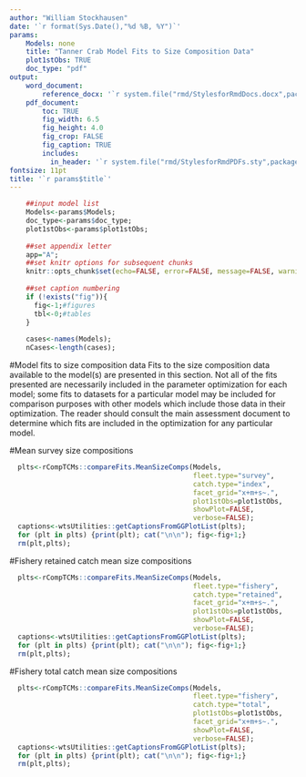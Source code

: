 ```yaml
---
author: "William Stockhausen"
date: '`r format(Sys.Date(),"%d %B, %Y")`'
params: 
    Models: none
    title: "Tanner Crab Model Fits to Size Composition Data" 
    plot1stObs: TRUE
    doc_type: "pdf"
output: 
    word_document: 
        reference_docx: '`r system.file("rmd/StylesforRmdDocs.docx",package="wtsUtilities")`'
    pdf_document: 
        toc: TRUE
        fig_width: 6.5
        fig_height: 4.0
        fig_crop: FALSE
        fig_caption: TRUE
        includes:
          in_header: '`r system.file("rmd/StylesforRmdPDFs.sty",package="wtsUtilities")`'
fontsize: 11pt
title: '`r params$title`'
---
```


```r
    ##input model list
    Models<-params$Models;
    doc_type<-params$doc_type;
    plot1stObs<-params$plot1stObs;
    
    ##set appendix letter
    app="A";
    ##set knitr options for subsequent chunks
    knitr::opts_chunk$set(echo=FALSE, error=FALSE, message=FALSE, warning=FALSE, concordance=TRUE, fig.width=6.5, fig.height=7.0, dpi=300)
    
    ##set caption numbering
    if (!exists("fig")){
      fig<-1;#figures
      tbl<-0;#tables
    }
    
    cases<-names(Models);
    nCases<-length(cases);
```

#Model fits to size composition data
Fits to the size composition data available to the model(s) are presented in this section. Not all of the fits presented are necessarily included in the parameter optimization for each model; some fits to datasets for a particular model may be included for comparison purposes with other models which include those data in their optimization. The reader should consult the main assessment document to determine which fits are included in the optimization for any particular model.

#Mean survey size compositions

```r
  plts<-rCompTCMs::compareFits.MeanSizeComps(Models,
                                             fleet.type="survey",
                                             catch.type="index",
                                             facet_grid="x+m+s~.",
                                             plot1stObs=plot1stObs,
                                             showPlot=FALSE,
                                             verbose=FALSE);
  captions<-wtsUtilities::getCaptionsFromGGPlotList(plts);
  for (plt in plts) {print(plt); cat("\n\n"); fig<-fig+1;}
  rm(plt,plts);
```

\FloatBarrier

#Fishery retained catch mean size compositions

```r
  plts<-rCompTCMs::compareFits.MeanSizeComps(Models,
                                             fleet.type="fishery",
                                             catch.type="retained",
                                             facet_grid="x+m+s~.",
                                             plot1stObs=plot1stObs,
                                             showPlot=FALSE,
                                             verbose=FALSE);
  captions<-wtsUtilities::getCaptionsFromGGPlotList(plts);
  for (plt in plts) {print(plt); cat("\n\n"); fig<-fig+1;}
  rm(plt,plts);
```

\FloatBarrier

\clearpage

#Fishery total catch mean size compositions

```r
  plts<-rCompTCMs::compareFits.MeanSizeComps(Models,
                                             fleet.type="fishery",
                                             catch.type="total",
                                             plot1stObs=plot1stObs,
                                             facet_grid="x+m+s~.",
                                             showPlot=FALSE,
                                             verbose=FALSE);
  captions<-wtsUtilities::getCaptionsFromGGPlotList(plts);
  for (plt in plts) {print(plt); cat("\n\n"); fig<-fig+1;}
  rm(plt,plts);
```

\begin{landscape}

\subsection{Survey size composition residuals}

```r
  mdfr<-rCompTCMs::extractFits.ZScores.PrNatZ(Models,
                                              fleet.type="survey",
                                              catch.type="index",
                                              residuals.type='pearsons',
                                              verbose=FALSE);
  #idx<-(mdfr$x=="male")&(mdfr$m=="immature");
  idx<-(mdfr$x=="male");
  plts<-rCompTCMs::compareFits.ZScores.PrNatZ(mdfr=mdfr[idx,],
                                              fleet.type="survey",
                                              catch.type="index",
                                              residuals.type='pearsons',
                                              showPlot=FALSE,verbose=FALSE);
  captions<-wtsUtilities::getCaptionsFromGGPlotList(plts);
  for (plt in plts) {print(plt); fig<-fig+1;}
```

```r
  # mdfr<-rCompTCMs::extractFits.ZScores.PrNatZ(Models,
  #                                             fleet.type="survey",
  #                                             catch.type="index",
  #                                             residuals.type='pearsons',
  #                                             verbose=FALSE);
  # idx<-(mdfr$x=="male")&(mdfr$m=="mature");
  # plts<-rCompTCMs::compareFits.ZScores.PrNatZ(mdfr=mdfr[idx,],
  #                                             fleet.type="survey",
  #                                             catch.type="index",
  #                                             residuals.type='pearsons',
  #                                             showPlot=FALSE,
  #                                             verbose=FALSE);
  # captions<-wtsUtilities::getCaptionsFromGGPlotList(plts);
  # for (plt in plts) {print(plt); fig<-fig+1;}
```

```r
  mdfr<-rCompTCMs::extractFits.ZScores.PrNatZ(Models,
                                              fleet.type="survey",
                                              catch.type="index",
                                              residuals.type='pearsons',
                                              verbose=FALSE);
  #idx<-(mdfr$x=="female")&(mdfr$m=="immature");
  idx<-(mdfr$x=="female");
  plts<-rCompTCMs::compareFits.ZScores.PrNatZ(mdfr=mdfr[idx,],
                                              fleet.type="survey",
                                              catch.type="index",
                                              residuals.type='pearsons',
                                              showPlot=FALSE,
                                              verbose=FALSE);
  captions<-wtsUtilities::getCaptionsFromGGPlotList(plts);
for (plt in plts) {print(plt); fig<-fig+1;}
```

```r
  # mdfr<-rCompTCMs::extractFits.ZScores.PrNatZ(Models,
  #                                             fleet.type="survey",
  #                                             catch.type="index",
  #                                             residuals.type='pearsons',
  #                                             verbose=FALSE);
  # idx<-(mdfr$x=="female")&(mdfr$m=="mature");
  # plts<-rCompTCMs::compareFits.ZScores.PrNatZ(mdfr=mdfr[idx,],
  #                                             fleet.type="survey",
  #                                             catch.type="index",
  #                                             residuals.type='pearsons',
  #                                             showPlot=FALSE,
  #                                             verbose=FALSE);
  # captions<-wtsUtilities::getCaptionsFromGGPlotList(plts);
  # for (plt in plts) {print(plt); fig<-fig+1;}
```

\subsection{Effective Ns for survey size compositions}

```r
  plts<-rCompTCMs::compareFits.EffectiveNs(Models,
                                           fleet.type="survey",
                                           category="index",
                                           showPlot=FALSE,
                                           verbose=FALSE)
  captions<-wtsUtilities::getCaptionsFromGGPlotList(plts);
  for (i in 1:length(captions)) {captions[i]<-paste0("Input and effective sample sizes from retained catch size compositions from the ",captions[i],".");}
  for (plt in plts) {print(plt); fig<-fig+1;}
```

\subsection{Fishery retained catch size composition residuals}

```r
  plts<-rCompTCMs::compareFits.ZScores.PrNatZ(Models,
                                              fleet.type="fishery",
                                              catch.type="retained",
                                              residuals.type='pearsons',
                                              showPlot=FALSE,
                                              verbose=FALSE);
  captions<-wtsUtilities::getCaptionsFromGGPlotList(plts);
  for (plt in plts) {print(plt); fig<-fig+1;}
  rm(plt,plts);
```

\subsection{Effective Ns for retained catch size compositions}

```r
  plts<-rCompTCMs::compareFits.EffectiveNs(Models,
                                           fleet.type="fishery",
                                           category="retained",
                                           showPlot=FALSE,
                                           verbose=FALSE)
  captions<-wtsUtilities::getCaptionsFromGGPlotList(plts);
  for (i in 1:length(captions)) {captions[i]<-paste0("Input and effective sample sizes from retained catch size compositions from the ",captions[i]," fishery.");}
  for (plt in plts) {print(plt); fig<-fig+1;}
```

\subsection{Fishery total catch size composition residuals}

```r
  plts<-rCompTCMs::compareFits.ZScores.PrNatZ(Models,
                                              fleet.type="fishery",
                                              catch.type="total",
                                              residuals.type='pearsons',
                                              showPlot=FALSE,
                                              verbose=FALSE);
  captions<-wtsUtilities::getCaptionsFromGGPlotList(plts);
  for (plt in plts) {print(plt); fig<-fig+1;}
  rm(plt,plts);
```

\subsection{Effective Ns for total catch size compositions}

```r
  plts<-rCompTCMs::compareFits.EffectiveNs(Models,
                                           fleet.type="fishery",
                                           category="total",
                                           showPlot=FALSE,
                                           verbose=FALSE)
  captions<-wtsUtilities::getCaptionsFromGGPlotList(plts);
  for (i in 1:length(captions)) {captions[i]<-paste0("Input and effective sample sizes from total catch size compositions from the ",captions[i]," fishery.");}
  for (plt in plts) {print(plt); fig<-fig+1;}
```

\end{landscape}
